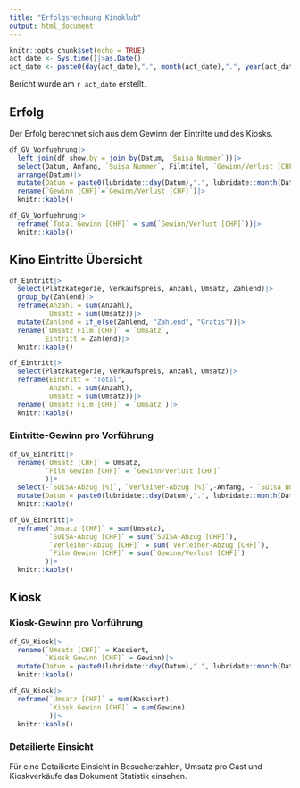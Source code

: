 ```yaml
---
title: "Erfolgsrechnung Kinoklub"
output: html_document
---
```


```r
knitr::opts_chunk$set(echo = TRUE)
act_date <- Sys.time()|>as.Date()
act_date <- paste0(day(act_date),".", month(act_date),".", year(act_date))
```

Bericht wurde am `r act_date` erstellt.

## Erfolg
Der Erfolg berechnet sich aus dem Gewinn der Eintritte und des Kiosks. 

```r
df_GV_Vorfuehrung|>
  left_join(df_show,by = join_by(Datum, `Suisa Nummer`))|>
  select(Datum, Anfang, `Suisa Nummer`, Filmtitel, `Gewinn/Verlust [CHF]`)|>
  arrange(Datum)|> 
  mutate(Datum = paste0(lubridate::day(Datum),".", lubridate::month(Datum),".", lubridate::year(Datum)))|>
  rename(`Gewinn [CHF]`=`Gewinn/Verlust [CHF]`)|>
  knitr::kable()
```

```r
df_GV_Vorfuehrung|>
  reframe(`Total Gewinn [CHF]` = sum(`Gewinn/Verlust [CHF]`))|>
  knitr::kable()
```


## Kino Eintritte Übersicht

```r

df_Eintritt|>
  select(Platzkategorie, Verkaufspreis, Anzahl, Umsatz, Zahlend)|>
  group_by(Zahlend)|>
  reframe(Anzahl = sum(Anzahl),
          Umsatz = sum(Umsatz))|>
  mutate(Zahlend = if_else(Zahlend, "Zahlend", "Gratis"))|>
  rename(`Umsatz Film [CHF]` = `Umsatz`,
         Eintritt = Zahlend)|>
  knitr::kable()

```

```r

df_Eintritt|>
  select(Platzkategorie, Verkaufspreis, Anzahl, Umsatz)|>
  reframe(Eintritt = "Total",
          Anzahl = sum(Anzahl),
          Umsatz = sum(Umsatz))|>
  rename(`Umsatz Film [CHF]` = `Umsatz`)|>
  knitr::kable()

```


### Eintritte-Gewinn pro Vorführung

```r
df_GV_Eintritt|>
  rename(`Umsatz [CHF]` = Umsatz,
         `Film Gewinn [CHF]` = `Gewinn/Verlust [CHF]`
         )|>
  select(-`SUISA-Abzug [%]`, `Verleiher-Abzug [%]`,-Anfang, - `Suisa Nummer`)|>
  mutate(Datum = paste0(lubridate::day(Datum),".", lubridate::month(Datum),".", lubridate::year(Datum)))|>
  knitr::kable()
```


```r
df_GV_Eintritt|>
  reframe(`Umsatz [CHF]` = sum(Umsatz),
          `SUISA-Abzug [CHF]` = sum(`SUISA-Abzug [CHF]`),
          `Verleiher-Abzug [CHF]` = sum(`Verleiher-Abzug [CHF]`),
          `Film Gewinn [CHF]` = sum(`Gewinn/Verlust [CHF]`)
         )|>
  knitr::kable()

```

## Kiosk
### Kiosk-Gewinn pro Vorführung 
```r
df_GV_Kiosk|>
  rename(`Umsatz [CHF]` = Kassiert,
         `Kiosk Gewinn [CHF]` = Gewinn)|>
  mutate(Datum = paste0(lubridate::day(Datum),".", lubridate::month(Datum),".", lubridate::year(Datum)))|>
  knitr::kable()

```


```r
df_GV_Kiosk|>
  reframe(`Umsatz [CHF]` = sum(Kassiert),
          `Kiosk Gewinn [CHF]` = sum(Gewinn)
          )|>
  knitr::kable()

```

### Detailierte Einsicht
Für eine Detailierte Einsicht in Besucherzahlen, Umsatz pro Gast und Kioskverkäufe das Dokument Statistik einsehen.
\
\
\
\
\
\
